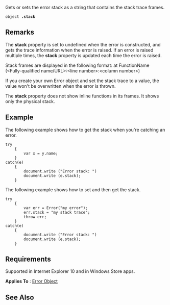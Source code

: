 Gets or sets the error stack as a string that contains the stack trace frames.

 object '''.stack'''

==Remarks==
The '''stack''' property is set to undefined when the error is constructed, and gets the trace information when the error is raised. If an error is raised multiple times, the '''stack''' property is updated each time the error is raised.

Stack frames are displayed in the following format: at FunctionName (&lt;Fully-qualified name/URL&gt;:&lt;line number&gt;:&lt;column number&gt;)

If you create your own Error object and set the stack trace to a value, the value won't be overwritten when the error is thrown.

The '''stack''' property does not show inline functions in its frames. It shows only the physical stack.


==Example==
The following example shows how to get the stack when you're catching an error.

 try
     {
         var x = y.name;
     }
 catch(e)
     {
         document.write ("Error stack: ")
         document.write (e.stack);
     }
The following example shows how to set and then get the stack.

 try
     {
         var err = Error("my error");
         err.stack = "my stack trace";
         throw err;
     }
 catch(e)
     {
         document.write ("Error stack: ")
         document.write (e.stack);
     }

==Requirements==
Supported in Internet Explorer 10 and in Windows Store apps.

'''Applies To''' : [[javascript/Error|Error Object]]


==See Also==

              

              

              

              
